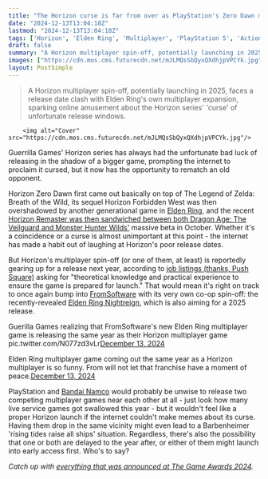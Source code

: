 ```yaml
---
title: "The Horizon curse is far from over as PlayStation's Zero Dawn multiplayer spin-off might bump into Elden Ring once again in 2025"
date: "2024-12-13T13:04:18Z"
lastmod: "2024-12-13T13:04:18Z"
tags: ['Horizon', 'Elden Ring', 'Multiplayer', 'PlayStation 5', 'Action RPG', 'FromSoftware', 'Guerrilla Games', 'Bandai Namco']
draft: false
summary: "A Horizon multiplayer spin-off, potentially launching in 2025, faces a release date clash with Elden Ring's own multiplayer expansion, sparking online amusement about the Horizon series' 'curse' of unfortunate release windows."
images: ["https://cdn.mos.cms.futurecdn.net/mJLMQsSbQyxQXdhjpVPCYk.jpg"]
layout: PostSimple
---
```

> A Horizon multiplayer spin-off, potentially launching in 2025, faces a release date clash with Elden Ring's own multiplayer expansion, sparking online amusement about the Horizon series' 'curse' of unfortunate release windows.


        <img alt="Cover" src="https://cdn.mos.cms.futurecdn.net/mJLMQsSbQyxQXdhjpVPCYk.jpg"/>
        
Guerrilla Games' Horizon series has always had the unfortunate bad luck of releasing in the shadow of a bigger game, prompting the internet to proclaim it cursed, but it now has the opportunity to rematch an old opponent. 

Horizon Zero Dawn first came out basically on top of The Legend of Zelda: Breath of the Wild, its sequel Horizon Forbidden West was then overshadowed by another generational game in [Elden Ring](https://www.gamesradar.com/elden-ring-guide/), and the recent [Horizon Remaster was then sandwiched between both Dragon Age: The Veilguard and Monster Hunter Wilds'](https://www.gamesradar.com/games/horizon/horizon-zero-dawn-remaster-continues-the-series-curse-as-dragon-age-and-monster-hunter-wilds-beta-soak-up-all-the-chatter/) massive beta in October. Whether it's a coincidence or a curse is almost unimportant at this point - the internet has made a habit out of laughing at Horizon's poor release dates.

But Horizon's multiplayer spin-off (or one of them, at least) is reportedly gearing up for a release next year, according to [job listings (thanks, Push Square)](https://www.pushsquare.com/news/2024/11/guerrillas-next-horizon-game-may-launch-sometime-in-2025-on-ps5) asking for "theoretical knowledge and practical experience to ensure the game is prepared for launch." That would mean it's right on track to once again bump into [FromSoftware](https://www.gamesradar.com/tag/fromsoftware/) with its very own co-op spin-off: the recently-revealed [Elden Ring Nightreign](https://www.gamesradar.com/games/action-rpg/elden-ring-nightreign-guide/), which is also aiming for a 2025 release.

Guerilla Games realizing that FromSoftware's new Elden Ring multiplayer game is releasing the same year as their Horizon multiplayer game pic.twitter.com/N077zd3vLr[December 13, 2024](https://twitter.com/realradec/status/1867395849061535820)

Elden Ring multiplayer game coming out the same year as a Horizon multiplayer is so funny. From will not let that franchise have a moment of peace.[December 13, 2024](https://twitter.com/tamoorh/status/1867379487803097445)

PlayStation and [Bandai Namco](https://www.gamesradar.com/tag/bandai-namco/) would probably be unwise to release two competing multiplayer games near each other at all - just look how many live service games got swallowed this year - but it wouldn't feel like a proper Horizon launch if the internet couldn't make memes about its curse. Having them drop in the same vicinity might even lead to a Barbenheimer 'rising tides raise all ships' situation. Regardless, there's also the possibility that one or both are delayed to the year after, or either of them might launch into early access first. Who's to say?

*Catch up with *[<em>everything that was announced at The Game Awards 2024</em>](https://www.gamesradar.com/news/live/game-awards-2024-everything-announced/)*.* 
        